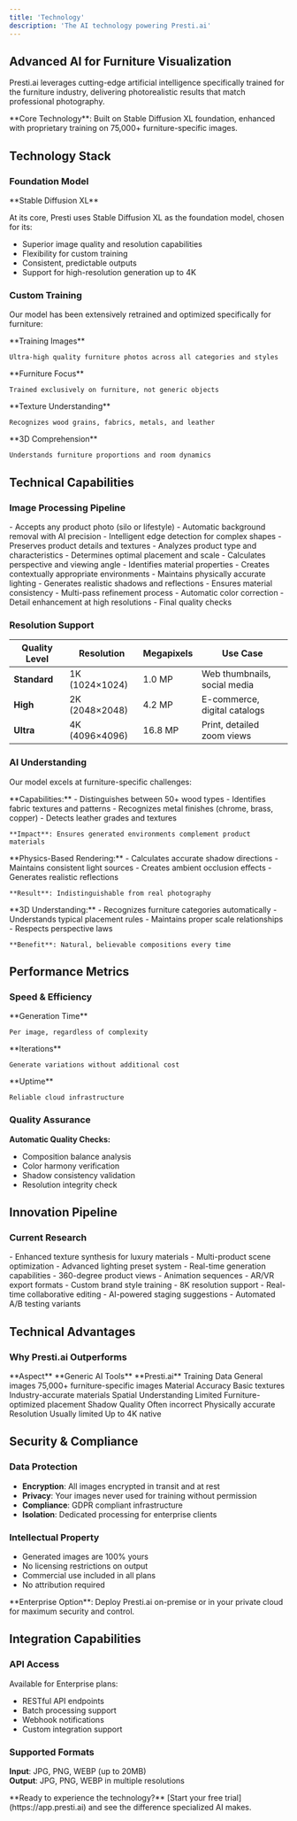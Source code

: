```yaml
---
title: 'Technology'
description: 'The AI technology powering Presti.ai'
---
```


## Advanced AI for Furniture Visualization 

Presti.ai leverages cutting-edge artificial intelligence specifically trained for the furniture industry, delivering photorealistic results that match professional photography.

<Info>
  **Core Technology**: Built on Stable Diffusion XL foundation, enhanced with proprietary training on 75,000+ furniture-specific images.
</Info>

## Technology Stack

### Foundation Model

<Card>
  **Stable Diffusion XL**
  
  At its core, Presti uses Stable Diffusion XL as the foundation model, chosen for its:
  - Superior image quality and resolution capabilities
  - Flexibility for custom training
  - Consistent, predictable outputs
  - Support for high-resolution generation up to 4K
</Card>

### Custom Training

Our model has been extensively retrained and optimized specifically for furniture:

<CardGroup cols={2}>
  <Card title="75,000+" icon="database">
    **Training Images**
    
    Ultra-high quality furniture photos across all categories and styles
  </Card>
  <Card title="Industry-Specific" icon="couch">
    **Furniture Focus**
    
    Trained exclusively on furniture, not generic objects
  </Card>
  <Card title="Material Mastery" icon="swatchbook">
    **Texture Understanding**
    
    Recognizes wood grains, fabrics, metals, and leather
  </Card>
  <Card title="Spatial Intelligence" icon="cube">
    **3D Comprehension**
    
    Understands furniture proportions and room dynamics
  </Card>
</CardGroup>

## Technical Capabilities

### Image Processing Pipeline

<Steps>
  <Step title="Input Processing">
    - Accepts any product photo (silo or lifestyle)
    - Automatic background removal with AI precision
    - Intelligent edge detection for complex shapes
    - Preserves product details and textures
  </Step>
  <Step title="Scene Understanding">
    - Analyzes product type and characteristics
    - Determines optimal placement and scale
    - Calculates perspective and viewing angle
    - Identifies material properties
  </Step>
  <Step title="Generation Engine">
    - Creates contextually appropriate environments
    - Maintains physically accurate lighting
    - Generates realistic shadows and reflections
    - Ensures material consistency
  </Step>
  <Step title="Quality Optimization">
    - Multi-pass refinement process
    - Automatic color correction
    - Detail enhancement at high resolutions
    - Final quality checks
  </Step>
</Steps>

### Resolution Support

| Quality Level | Resolution | Megapixels | Use Case |
|--------------|------------|------------|----------|
| **Standard** | 1K (1024×1024) | 1.0 MP | Web thumbnails, social media |
| **High** | 2K (2048×2048) | 4.2 MP | E-commerce, digital catalogs |
| **Ultra** | 4K (4096×4096) | 16.8 MP | Print, detailed zoom views |

### AI Understanding

Our model excels at furniture-specific challenges:

<AccordionGroup>
  <Accordion title="Material Recognition">
    **Capabilities:**
    - Distinguishes between 50+ wood types
    - Identifies fabric textures and patterns
    - Recognizes metal finishes (chrome, brass, copper)
    - Detects leather grades and textures
    
    **Impact**: Ensures generated environments complement product materials
  </Accordion>
  <Accordion title="Shadow & Lighting">
    **Physics-Based Rendering:**
    - Calculates accurate shadow directions
    - Maintains consistent light sources
    - Creates ambient occlusion effects
    - Generates realistic reflections
    
    **Result**: Indistinguishable from real photography
  </Accordion>
  <Accordion title="Spatial Awareness">
    **3D Understanding:**
    - Recognizes furniture categories automatically
    - Understands typical placement rules
    - Maintains proper scale relationships
    - Respects perspective laws
    
    **Benefit**: Natural, believable compositions every time
  </Accordion>
</AccordionGroup>

## Performance Metrics

### Speed & Efficiency

<CardGroup cols={3}>
  <Card title="5-10 seconds" icon="bolt">
    **Generation Time**
    
    Per image, regardless of complexity
  </Card>
  <Card title="Unlimited" icon="infinity">
    **Iterations**
    
    Generate variations without additional cost
  </Card>
  <Card title="99.9%" icon="check">
    **Uptime**
    
    Reliable cloud infrastructure
  </Card>
</CardGroup>

### Quality Assurance

**Automatic Quality Checks:**
- Composition balance analysis
- Color harmony verification
- Shadow consistency validation
- Resolution integrity check

## Innovation Pipeline

### Current Research

<Tabs>
  <Tab title="Active Development">
    - Enhanced texture synthesis for luxury materials
    - Multi-product scene optimization
    - Advanced lighting preset system
    - Real-time generation capabilities
  </Tab>
  <Tab title="Beta Features">
    - 360-degree product views
    - Animation sequences
    - AR/VR export formats
    - Custom brand style training
  </Tab>
  <Tab title="Future Vision">
    - 8K resolution support
    - Real-time collaborative editing
    - AI-powered staging suggestions
    - Automated A/B testing variants
  </Tab>
</Tabs>

## Technical Advantages

### Why Presti.ai Outperforms

<ComparisonTable>
  <ComparisonRow>
    <ComparisonCell>**Aspect**</ComparisonCell>
    <ComparisonCell>**Generic AI Tools**</ComparisonCell>
    <ComparisonCell>**Presti.ai**</ComparisonCell>
  </ComparisonRow>
  <ComparisonRow>
    <ComparisonCell>Training Data</ComparisonCell>
    <ComparisonCell>General images</ComparisonCell>
    <ComparisonCell>75,000+ furniture-specific images</ComparisonCell>
  </ComparisonRow>
  <ComparisonRow>
    <ComparisonCell>Material Accuracy</ComparisonCell>
    <ComparisonCell>Basic textures</ComparisonCell>
    <ComparisonCell>Industry-accurate materials</ComparisonCell>
  </ComparisonRow>
  <ComparisonRow>
    <ComparisonCell>Spatial Understanding</ComparisonCell>
    <ComparisonCell>Limited</ComparisonCell>
    <ComparisonCell>Furniture-optimized placement</ComparisonCell>
  </ComparisonRow>
  <ComparisonRow>
    <ComparisonCell>Shadow Quality</ComparisonCell>
    <ComparisonCell>Often incorrect</ComparisonCell>
    <ComparisonCell>Physically accurate</ComparisonCell>
  </ComparisonRow>
  <ComparisonRow>
    <ComparisonCell>Resolution</ComparisonCell>
    <ComparisonCell>Usually limited</ComparisonCell>
    <ComparisonCell>Up to 4K native</ComparisonCell>
  </ComparisonRow>
</ComparisonTable>

## Security & Compliance

### Data Protection

- **Encryption**: All images encrypted in transit and at rest
- **Privacy**: Your images never used for training without permission
- **Compliance**: GDPR compliant infrastructure
- **Isolation**: Dedicated processing for enterprise clients

### Intellectual Property

- Generated images are 100% yours
- No licensing restrictions on output
- Commercial use included in all plans
- No attribution required

<Note>
  **Enterprise Option**: Deploy Presti.ai on-premise or in your private cloud for maximum security and control.
</Note>

## Integration Capabilities

### API Access

Available for Enterprise plans:
- RESTful API endpoints
- Batch processing support
- Webhook notifications
- Custom integration support

### Supported Formats

**Input**: JPG, PNG, WEBP (up to 20MB)  
**Output**: JPG, PNG, WEBP in multiple resolutions

<Check>
  **Ready to experience the technology?** [Start your free trial](https://app.presti.ai) and see the difference specialized AI makes.
</Check>